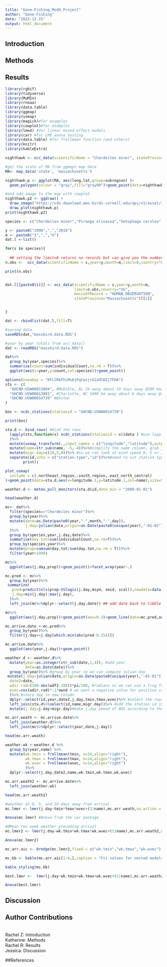 ```yaml
---
title: "Gone-Fishing_Mod8_Project"
author: "Gone-Fishing"
date: "2022-12-15"
output: html_document
---
```

## Introduction

## Methods 

## Results
```r
library(rgbif)
library(tidyverse)
library(MuMIn)
library(rnoaa)
library(data.table)
library(ggmap)
library(usmap)
library(magick)#for examples
library(cowplot)#for examples
library(lme4) #for linear mixed effect models
library(car) #for LME anova testing
library(data.table) #for frollmean function (and others)
library(knitr) 
library(kableExtra) 
```

```r
nighthawk <- occ_data(scientificName = "Chordeiles minor", stateProvince="Massachusetts", limit=200,year=2018)

#get the state of MA from ggmaps map data
MA<- map_data('state', 'massachusetts')

nighthawk.p <- ggplot(MA, aes(long,lat,group=subregion) )+
  geom_polygon(colour = "gray",fill="gray90")+geom_point(data=nighthawk[[2]],aes(x=decimalLongitude,y=decimalLatitude,size=individualCount),alpha=0.3,inherit.aes = F)+ coord_quickmap()+theme_void()

#and add image to the map with cowplot
nighthawk.p2 <- ggdraw() +
  draw_image("https://cdn.download.ams.birds.cornell.edu/api/v1/asset/303958381/1800",scale = 0.3,halign=0.9,valign=1) +
  draw_plot(nighthawk.p)
print(nighthawk.p2)
```

```r
species <- c("Chordeiles minor","Piranga olivacea","Setophaga cerulea","Icterus galbula","Vireo olivaceus")

y <- paste0("1990",",","2019")
m <- paste0("3",",","6")
dat.l <-list()

for(s in species){
  
  ## setting the limit=0 returns no records but can give you the number of observations if you access the meta data
n.obs <-  occ_data(scientificName = s,year=y,month=m,limit=0,country="US",basisOfRecord = "HUMAN_OBSERVATION",stateProvince="Massachusetts")$meta$count 

print(n.obs)


dat.l[[paste0(s)]] <- occ_data(scientificName = s,year=y,month=m,
                               limit=n.obs,country="US",
                               basisOfRecord = "HUMAN_OBSERVATION",
                               stateProvince="Massachusetts")[[2]]


}
```

```r
dat <- rbindlist(dat.l,fill=T)

#saving data
saveRDS(dat,"massbird.data.RDS")
```

```r
#year by year totals from occ_data()
dat <- readRDS("massbird.data.RDS")

dat%>%
  group_by(year,species)%>%
  summarise(count=sum(individualCount,na.rm = T))%>%
  ggplot(aes(x=year,y=count,col=species))+geom_point()
```

```r
options(noaakey = "KFLlRkFhiMsAjFqCwzjckZxHlDZjfFHA")
sts <- c(
  "GHCND:USW00013894", #Mobible, AL 2k away about 10 days away @200 km/day
  "GHCND:USW00013881", #Charlotte, NC 1000 km away about 6 days away @200 km/day
  "GHCND:USW00014739" #Boston
)

bos <- ncdc_stations(stationid = "GHCND:USW00014739")

print(bos)

sta.d <- bind_rows( #bind the rows
  lapply(sts,function(x) ncdc_stations(stationid = x)$data ) #use lapply to run through stations
  )%>%
  mutate(usmap_transform(.,input_names = c("longitude","latitude"),output_names = c("longitude.1", "latitude.1")))%>% #join transformation of lat/long for projection with usmap
  mutate(name=str_sub(name, -5,-4))%>%#simplify the name column, grab just the state
  mutate(migr.day=c(10,5,0))%>% #so we can look at wind speed 0, 5 or 10 days before arrive in boston
  separate(id,into = c("station.type","id"))%>%#need to cut station type out from station id number
        print()
```

```r
plot_usmap(
  include = c(.northeast_region,.south_region,.east_north_central)
)+geom_point(data=sta.d,aes(x=longitude.1,y=latitude.1,col=name),size=5)+geom_label(data=sta.d,aes(x=longitude.1,y=latitude.1,col=name,label=name),size=5,nudge_x = 1e6*0.25)+theme(legend.position = "none")
```

```r
weather.d <- meteo_pull_monitors(sta.d$id,date_min = "2000-01-01")

head(weather.d)
```

```r
mc<- dat%>%
  filter(species=="Chordeiles minor")%>%
  group_by(year)%>%
  mutate(date=as.Date(paste0(year,"-",month,"-",day)),
         j.day=julian(date,origin=as.Date(paste0(unique(year),"-01-01")))
  )%>%
  group_by(species,year,j.day,date)%>%
  summarise(day.tot=sum(individualCount,na.rm=T))%>%
  group_by(species,year)%>%
  mutate(prop=cumsum(day.tot/sum(day.tot,na.rm = T)))%>%
  filter(year>1999)

mc%>%
  ggplot(aes(j.day,prop))+geom_point()+facet_wrap(year~.)

mc.pred <- mc%>%
  group_by(year)%>%
 summarize(
   pred=predict(nls(prop~SSlogis(j.day,Asym, xmid, scal)),newdata=data.frame(j.day=min(j.day):max(j.day))),#predict the logistic curve for each species
   j.day=min(j.day):max(j.day),
  )%>%
  left_join(mc%>%dplyr::select(j.day,date)) ## add date back to tibble

mc%>%
  ggplot(aes(j.day,prop))+geom_point(aes=0.3)+geom_line(data=mc.pred,aes(x=j.day,y=pred),col="blue",size=2)+facet_wrap(year~.)

mc.arrive.date <-mc.pred%>%
  group_by(year)%>%
  filter(j.day==j.day[which.min(abs(pred-0.25))])

mc.arrive.date%>%
  ggplot(aes(year,j.day))+geom_point()

weather.d <- weather.d%>%
  mutate(year=as.integer(str_sub(date,1,4)), #add year
         date=as.Date(date))%>%
  group_by(year)%>% #group by year so we can compute julian day
 mutate(j.day=julian(date,origin=as.Date(paste0(unique(year),"-01-01"))), #add julian day
  date2=date,
  wdir.rad=(180-abs(wdf2-180))*pi/180, #radians so we can use a trig function to compute wind vector, scale degrees first to 180 scale to 2x pi and subtract from 180 (wind comes out of a direction)
  wvec=cos(wdir.rad)*-1*awnd # we want a negative value for positive value for 2x pi
  )%>% #store day in new column
  dplyr::select(id,year,date2,j.day,tmin,tmax,wvec)%>% #select the rows we need
  left_join(sta.d%>%select(id,name,migr.day))%>% #add the station id info (ie. name)
  mutate(j.day=j.day+migr.day)#make j.day ahead of BOS according to the migration days away so we can join weather along path

mc.arr.weath <- mc.arrive.date%>%
  left_join(weather.d)%>%
  left_join(mc%>%dplyr::select(year,date,j.day))

head(mc.arr.weath)

weather.wk <-weather.d %>% 
  group_by(year,name) %>% 
  mutate(wk.tmin = frollmean(tmin, n=14,align="right"),
         wk.tmax = frollmean(tmax, n=14,align="right"),
         wk.wvec = frollmean(wvec, n=14,align="right")
         )%>%
  dplyr::select(j.day,date2,name,wk.tmin,wk.tmax,wk.wvec)

mc.arr.weath2 <- mc.arrive.date%>%
  left_join(weather.wk)

head(mc.arr.weath2)

#weather at 0, 5, and 10 days away from arrival
mc.lmer <- lmer(j.day~tmin*tmax*wvec+(1|name),mc.arr.weath,na.action = "na.fail")

Anova(mc.lmer) #Anova from the car package

#0Mean two week weather preceding arrival
mc.lmer2 <- lmer(j.day~wk.tmin*wk.tmax*wk.wvec+(1|name),mc.arr.weath2,na.action = "na.fail")

Anova(mc.lmer2) 

mc.arr.aic <- dredge(mc.lmer2,fixed = c("wk.tmin","wk.tmax","wk.wvec"),)

mc.kb <- kable(mc.arr.aic[1:4,],caption = "Fit values for nested models of the most complicated lme model")

kable_styling(mc.kb)

best.lmer <-  lmer(j.day~wk.tmin+wk.tmax+wk.wvec+(1|name),mc.arr.weath2,na.action = "na.fail")

Anova(best.lmer)
```

## Discussion

## Author Contributions 
<br>
Rachel Z: Introduction<br>
Katherine: Methods<br>
Rachel R: Results<br>
Jessica: Discussion<br>

##References 



